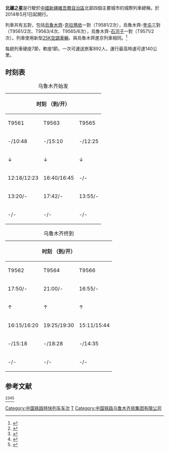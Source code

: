 '''北疆之星'''是行駛於[[中國|中國]][[新疆維吾爾自治區|新疆維吾爾自治區]]北部四個主要城市的城際列車總稱，於2014年5月1日起開行。

列車共有五對，包括[[烏魯木齊|烏魯木齊]]-[[克拉瑪依|克拉瑪依]]一對（T9581/2次），烏魯木齊-[[奎屯|奎屯]]三對（T9561/2次、T9563/4次、T9565/6次），烏魯木齊-[[石河子|石河子]]一對（T9571/2次）。列車使用新型[[25K型客車|25K空調車輛]]，與烏魯木齊進京列車相同。<ref name="chi">{{cite news
|publisher=天山網
|date=2014年4月9日
|title=“北疆之星”首发车票4月12日开售网络电话购买优先
|url=http://news.ts.cn/content/2014-04/09/content_9531658.htm
|access-date=2014年4月11日
|archive-url=https://web.archive.org/web/20140413155107/http://news.ts.cn/content/2014-04/09/content_9531658.htm
|archive-date=2014年4月13日
|dead-url=yes
}}</ref>

每趟列車硬座7節，軟座1節。一次可運送旅客892人，運行最高時速可達140公里。

{{External media|image1={{cite web|url=http://money.163.com/photoview/5BNQ0025/13840.html?hsy#p=9R5RE49Q5BNQ0025|title=北疆之星城际列车今日首发 最高时速140公里|accessdate=2019-08-25|publisher=[[网易|网易]]}}}}

==时刻表==
{| class="wikitable mw-collapsible"
|+乌鲁木齐始发
! colspan="5" |时刻
（到/开）
! rowspan="2" |里程
! rowspan="2" |停靠车站
|-
!T9561
!T9563
!T9565
!T9571
!T9581
|-
| -/10:48
| -/15:10
| -/12:25
| -/18:31
| -/16:55
|0
|[[乌鲁木齐站|乌鲁木齐站]]
|-
|↓
|↓
|↓
|20:01/20:06
|↓
|20
|[[乌西站|乌西站]]
|-
|12:18/12:23
|16:40/16:45
| -/-
|21:03/-
|18:25/18:30
|144
|[[石河子站|石河子站]]
|-
|13:20/-
|17:42/-
|13:55/-
| -/-
|19:27/19:39
|241
|[[奎屯站|奎屯站]]
|-
| -/-
| -/-
| -/-
| -/-
|21:06/-
|383
|[[克拉玛依站|克拉玛依站]]
|}
{| class="wikitable mw-collapsible"
|+乌鲁木齐终到
! colspan="5" |时刻
（到/开）
! rowspan="2" |里程
! rowspan="2" |停靠车站
|-
!T9562
!T9564
!T9566
!T9572
!T9582
|-
|17:50/-
|21:00/-
|16:55/-
|11:45/-
|14:30/-
|383
|[[乌鲁木齐站|乌鲁木齐站]]
|-
|↑
|↑
|↑
|10:10/10:15
|↑
|363
|[[乌西站|乌西站]]
|-
|16:15/16:20
|19:25/19:30
|15:11/15:44
|  -/9:13
|12:55/13:00
|239
|[[石河子站|石河子站]]
|-
|  -/15:18
|  -/18:28
|  -/14:35
|  -/-
|11:46/11:58
|142
|[[奎屯站|奎屯站]]
|-
|  -/-
|  -/-
|  -/-
|  -/-
|  -/10:19
|0
|[[克拉玛依站|克拉玛依站]]
|}

{{中国特快列车车次|9}}

== 参考文献 ==
<ref>{{Cite web|title=新疆“北疆之星”列车开行一周年 圆异地同城梦|url=http://news.ifeng.com/a/20150429/43663286_1.shtml|accessdate=2019-08-25|author=|date=2015-04-29|format=|publisher=[[亚心网|亚心网]]|language=|archive-date=2019-08-25|archive-url=https://web.archive.org/web/20190825192005/http://news.ifeng.com/a/20150429/43663286_1.shtml|dead-url=no}}</ref><ref>{{Cite web|title=乌鲁木齐市至伊宁开行“北疆之星”列车|url=http://www.xjfzb.com/contents/219/101664.html|accessdate=2019-08-25|author=|date=2016-05-11|format=|publisher=[[新疆网|新疆网]]|language=|archive-date=2019-08-25|archive-url=https://web.archive.org/web/20190825192008/http://www.xjfzb.com/contents/219/101664.html|dead-url=no}}</ref><ref>{{Cite web|title=“北疆之星”克拉玛依至乌鲁木齐城际列车“五一”正式开行|url=http://www.chinadaily.com.cn/dfpd/xj/bwzg/2014-04/09/content_17418333.htm|accessdate=2019-08-25|author=|date=2014-04-09|format=|publisher=[[中国日报|中国日报]]|language=|archive-date=2019-08-25|archive-url=https://web.archive.org/web/20190825192005/http://www.chinadaily.com.cn/dfpd/xj/bwzg/2014-04/09/content_17418333.htm|dead-url=no}}</ref><ref>{{Cite web|title=新疆将开行5对城际列车：北疆之星串起同城梦|url=http://www.chinanews.com/sh/2014/04-30/6120843.shtml|accessdate=2019-08-25|author=|date=2014-04-30|format=|publisher=[[人民日报|人民日报]]|language=|archive-date=2019-08-25|archive-url=https://web.archive.org/web/20190825192006/http://www.chinanews.com/sh/2014/04-30/6120843.shtml|dead-url=no}}</ref>
{{Reflist}}
[[Category:中国铁路特快列车车次|Category:中国铁路特快列车车次]]
[[Category:新疆维吾尔自治区铁路|T]]
[[Category:中国铁路乌鲁木齐局集团有限公司|Category:中国铁路乌鲁木齐局集团有限公司]]